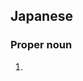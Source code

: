 ==Japanese==
{{ja-kanjitab|珠|実}}

===Proper noun===
{{ja-pos|proper|たまみ}}

# {{given name|female|lang=ja|sort=たまみ}}